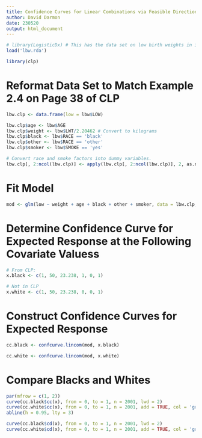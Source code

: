 ```yaml
---
title: Confidence Curves for Linear Combinations via Feasible Direction Optimization
author: David Darmon
date: 230520
output: html_document
---
```


```r
# library(LogisticDx) # This has the data set on low birth weights in infants
load('lbw.rda')
```

```r
library(clp)
```

# Reformat Data Set to Match Example 2.4 on Page 38 of CLP

```r
lbw.clp <- data.frame(low = lbw$LOW)

lbw.clp$age <- lbw$AGE
lbw.clp$weight <- lbw$LWT/2.20462 # Convert to kilograms
lbw.clp$black <- lbw$RACE == 'black'
lbw.clp$other <- lbw$RACE == 'other'
lbw.clp$smoker <- lbw$SMOKE == 'yes'

# Convert race and smoke factors into dummy variables.
lbw.clp[, 2:ncol(lbw.clp)] <- apply(lbw.clp[, 2:ncol(lbw.clp)], 2, as.numeric)
```

# Fit Model

```r
mod <- glm(low ~ weight + age + black + other + smoker, data = lbw.clp, family = binomial)
```

# Determine Confidence Curve for Expected Response at the Following Covariate Valuess

```r
# From CLP:
x.black <- c(1, 50, 23.238, 1, 0, 1)

# Not in CLP
x.white <- c(1, 50, 23.238, 0, 0, 1)
```

# Construct Confidence Curves for Expected Response

```r
cc.black <- confcurve.lincom(mod, x.black)
```

```r
cc.white <- confcurve.lincom(mod, x.white)
```

# Compare Blacks and Whites

```r
par(mfrow = c(1, 2))
curve(cc.black$cc(x), from = 0, to = 1, n = 2001, lwd = 2)
curve(cc.white$cc(x), from = 0, to = 1, n = 2001, add = TRUE, col = 'grey')
abline(h = 0.95, lty = 3)

curve(cc.black$cd(x), from = 0, to = 1, n = 2001, lwd = 2)
curve(cc.white$cd(x), from = 0, to = 1, n = 2001, add = TRUE, col = 'grey')
```
